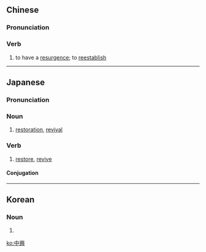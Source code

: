 {{also|中兴}}
==Chinese==
{{zh-forms|s=中兴}}

===Pronunciation===
{{zh-pron
|m=zhōngxīng
|mn=tiong-heng
|cat=v
}}

===Verb===
{{zh-verb}}

# to have a [[resurgence]]; to [[reestablish]]
----
==Japanese==
{{ja-kanjitab|ちゅう|こう|yomi=o}}

===Pronunciation===
{{ja-pron|ちゅうこう|y=o}}

===Noun===
{{ja-noun|ちゅうこう|tr=trans}}

# [[restoration]], [[revival]]

===Verb===
{{ja-verb-suru|ちゅうこう|tr=trans}}

#[[restore]], [[revive]]

====Conjugation====
{{ja-suru|ちゅうこう}}

----

==Korean==
{{ko-hanjatab}}

===Noun===
{{ko-noun|hj|hangeul=중흥}}

# {{hanja form of|중흥|}}

[[ko:中興]]